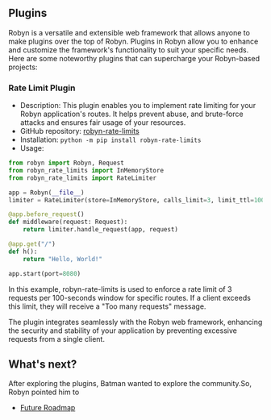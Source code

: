 ## Plugins

Robyn is a versatile and extensible web framework that allows anyone to make plugins over the top of Robyn.
Plugins in Robyn allow you to enhance and customize the framework's functionality to suit your specific needs. Here are some noteworthy plugins that can supercharge your Robyn-based projects:

### Rate Limit Plugin

- Description: This plugin enables you to implement rate limiting for your Robyn application's routes. It helps prevent abuse, and brute-force attacks and ensures fair usage of your resources.
- GitHub repository: [robyn-rate-limits](https://github.com/IdoKendo/robyn_rate_limits)
- Installation:
  `python -m pip install robyn-rate-limits`
- Usage:

```py
from robyn import Robyn, Request
from robyn_rate_limits import InMemoryStore
from robyn_rate_limits import RateLimiter

app = Robyn(__file__)
limiter = RateLimiter(store=InMemoryStore, calls_limit=3, limit_ttl=100)

@app.before_request()
def middleware(request: Request):
    return limiter.handle_request(app, request)

@app.get("/")
def h():
    return "Hello, World!"

app.start(port=8080)
```

In this example, robyn-rate-limits is used to enforce a rate limit of 3 requests per 100-seconds window for specific routes. If a client exceeds this limit, they will receive a "Too many requests" message.

The plugin integrates seamlessly with the Robyn web framework, enhancing the security and stability of your application by preventing excessive requests from a single client.

## What's next?

After exploring the plugins, Batman wanted to explore the community.So, Robyn pointed him to

- [Future Roadmap](/documentation/en/api_reference/future-roadmap)
